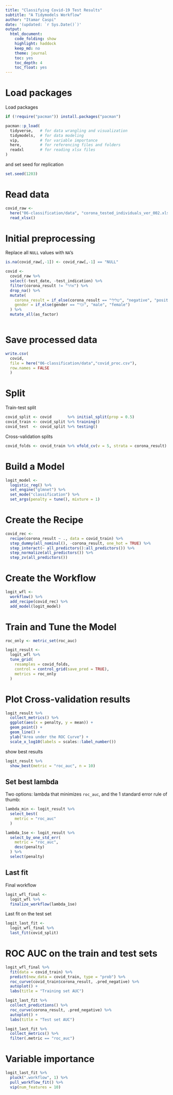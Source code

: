 ```yaml
---
title: "Classifying Covid-19 Test Results"
subtitle: "A Tidymodels Workflow"
author: "Itamar Caspi"
date: '(updated: `r Sys.Date()`)'
output:
  html_document:
    code_folding: show
    highlight: haddock
    keep_md: no
    theme: journal
    toc: yes
    toc_depth: 4
    toc_float: yes
---
```


# Load packages

Load packages
```r
if (!require("pacman")) install.packages("pacman")

pacman::p_load(
  tidyverse,   # for data wrangling and visualization
  tidymodels,  # for data modeling
  vip,         # for variable importance
  here,        # for referencing files and folders
  readxl       # for reading xlsx files
)
```

and set seed for replication
```r
set.seed(1203)
```

# Read data

```r
covid_raw <- 
  here("06-classification/data", "corona_tested_individuals_ver_002.xlsx") %>% 
  read_xlsx()
```


# Initial preprocessing

Replace all `NULL` values with `NA`'s
```r
is.na(covid_raw[,-1]) <- covid_raw[,-1] == "NULL"
```


```r
covid <- 
  covid_raw %>%
  select(-test_date, -test_indication) %>% 
  filter(corona_result != "אחר") %>% 
  drop_na() %>%
  mutate(
    corona_result = if_else(corona_result == "שלילי", "negative", "positive"),
    gender = if_else(gender == "זכר", "male", "female")
  ) %>% 
  mutate_all(as_factor)
  
```

# Save processed data
```r
write.csv(
  covid,
  file = here("06-classification/data","covid_proc.csv"),
  row.names = FALSE
  )
```

# Split

Train-test split
```r
covid_split <- covid       %>% initial_split(prop = 0.5)
covid_train <- covid_split %>% training()
covid_test  <- covid_split %>% testing()
```

Cross-validation splits
```r
covid_folds <- covid_train %>% vfold_cv(v = 5, strata = corona_result)
```

# Build a Model

```r
logit_model <- 
  logistic_reg() %>%
  set_engine("glmnet") %>% 
  set_mode("classification") %>%
  set_args(penalty = tune(), mixture = 1)
```

# Create the Recipe

```r
covid_rec <- 
  recipe(corona_result ~ ., data = covid_train) %>% 
  step_dummy(all_nominal(), -corona_result, one_hot = TRUE) %>% 
  step_interact(~ all_predictors():all_predictors()) %>%
  step_normalize(all_predictors()) %>% 
  step_zv(all_predictors()) 
```


# Create the Workflow

```r
logit_wfl <- 
  workflow() %>% 
  add_recipe(covid_rec) %>% 
  add_model(logit_model)
```

# Train and Tune the Model

```r
roc_only <- metric_set(roc_auc)

logit_result <- 
  logit_wfl %>% 
  tune_grid(
    resamples = covid_folds,
    control = control_grid(save_pred = TRUE),
    metrics = roc_only
  )
```

# Plot Cross-validation results
```r
logit_result %>% 
  collect_metrics() %>% 
  ggplot(aes(x = penalty, y = mean)) + 
  geom_point() + 
  geom_line() + 
  ylab("Area under the ROC Curve") +
  scale_x_log10(labels = scales::label_number())

```


show best results
```r
logit_result %>% 
  show_best(metric = "roc_auc", n = 10)
```

## Set best lambda

Two options: lambda that minimizes `roc_auc`, and the 1 standard error rule of thumb:
```r
lambda_min <- logit_result %>% 
  select_best(
    metric = "roc_auc"
  )

lambda_1se <- logit_result %>% 
  select_by_one_std_err(
    metric = "roc_auc",
    desc(penalty)
  ) %>% 
  select(penalty)
```

## Last fit

Final workflow
```r
logit_wfl_final <- 
  logit_wfl %>%
  finalize_workflow(lambda_1se)
```

Last fit on the test set
```r
logit_last_fit <- 
  logit_wfl_final %>% 
  last_fit(covid_split)
```

# ROC AUC on the train and test sets

```r
logit_wfl_final %>%
  fit(data = covid_train) %>% 
  predict(new_data = covid_train, type = "prob") %>% 
  roc_curve(covid_train$corona_result, .pred_negative) %>% 
  autoplot() +
  labs(title = "Training set AUC")
```

```r
logit_last_fit %>% 
  collect_predictions() %>% 
  roc_curve(corona_result, .pred_negative) %>% 
  autoplot() +
  labs(title = "Test set AUC")
```

```r
logit_last_fit %>% 
  collect_metrics() %>% 
  filter(.metric == "roc_auc")
```

# Variable importance
```r
logit_last_fit %>% 
  pluck(".workflow", 1) %>%   
  pull_workflow_fit() %>% 
  vip(num_features = 10)
```
